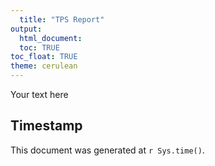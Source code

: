 ```yaml
---
  title: "TPS Report"
output:
  html_document:
  toc: TRUE
toc_float: TRUE
theme: cerulean
---
```


  Your text here

## Timestamp

This document was generated at `r Sys.time()`.
